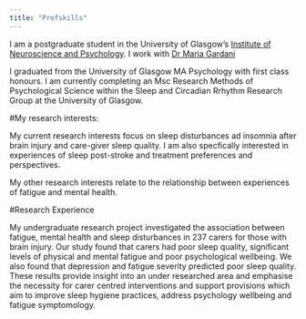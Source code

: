 ```yaml
---
title: "Profskills"
---
```


I am a postgraduate student in the University of Glasgow's
[Institute of Neuroscience and Psychology](http://www.gla.ac.uk/researchinstitutes/neurosciencepsychology/).
I work with [Dr Maria Gardani](https://www.gla.ac.uk/schools/psychology/staff/mariagardani/)

I graduated from the University of Glasgow MA Psychology with first class honours. I am currently completing an Msc Research Methods of Psychological Science within the Sleep and Circadian Rrhythm Research Group at the University of Glasgow. 

#My research interests:

My current research interests focus on sleep disturbances ad insomnia after brain injury and care-giver sleep quality.  I am also specfically  interested in experiences of sleep post-stroke and treatment preferences and perspectives. 

My  other research interests relate to the relationship between experiences of fatigue and mental health. 



#Research Experience

My undergraduate research project investigated the association between fatigue, mental health and sleep disturbances in 237 carers for those with brain injury. Our study found that carers had poor sleep quality, significant levels of physical and mental fatigue and poor psychological wellbeing. We also found that depression and fatigue severity predicted poor sleep quality. These results provide insight into an under researched area and emphasise the necessity for carer centred interventions and support provisions which aim to improve sleep hygiene practices, address psychology wellbeing and fatigue symptomology. 




  
        

         
  